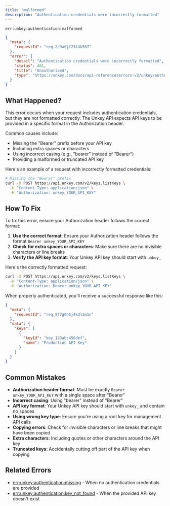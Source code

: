 ```yaml
---
title: "malformed"
description: "Authentication credentials were incorrectly formatted"
---
```


<Danger>`err:unkey:authentication:malformed`</Danger>


```json Example
{
  "meta": {
    "requestId": "req_2c9a0jf23l4k567"
  },
  "error": {
    "detail": "Authentication credentials were incorrectly formatted",
    "status": 401,
    "title": "Unauthorized",
    "type": "https://unkey.com/docs/api-reference/errors-v2/unkey/authentication/malformed"
  }
}
```

## What Happened?

This error occurs when your request includes authentication credentials, but they are not formatted correctly. The Unkey API expects API keys to be provided in a specific format in the Authorization header.

Common causes include:
- Missing the "Bearer" prefix before your API key
- Including extra spaces or characters
- Using incorrect casing (e.g., "bearer" instead of "Bearer")
- Providing a malformed or truncated API key

Here's an example of a request with incorrectly formatted credentials:

```bash
# Missing the "Bearer" prefix
curl -X POST https://api.unkey.com/v2/keys.listKeys \
  -H "Content-Type: application/json" \
  -H "Authorization: unkey_YOUR_API_KEY"
```

## How To Fix

To fix this error, ensure your Authorization header follows the correct format:

1. **Use the correct format**: Ensure your Authorization header follows the format `Bearer unkey_YOUR_API_KEY`
2. **Check for extra spaces or characters**: Make sure there are no invisible characters or line breaks
3. **Verify the API key format**: Your Unkey API key should start with `unkey_`

Here's the correctly formatted request:

```bash
curl -X POST https://api.unkey.com/v2/keys.listKeys \
  -H "Content-Type: application/json" \
  -H "Authorization: Bearer unkey_YOUR_API_KEY"
```

When properly authenticated, you'll receive a successful response like this:

```json
{
  "meta": {
    "requestId": "req_8f7g6h5j4k3l2m1n"
  },
  "data": {
    "keys": [
      {
        "keyId": "key_123abc456def",
        "name": "Production API Key"
      }
    ]
  }
}
```

## Common Mistakes

- **Authorization header format**: Must be exactly `Bearer unkey_YOUR_API_KEY` with a single space after "Bearer"
- **Incorrect casing**: Using "bearer" instead of "Bearer"
- **API key format**: Your Unkey API key should start with `unkey_` and contain no spaces
- **Using wrong key type**: Ensure you're using a root key for management API calls
- **Copying errors**: Check for invisible characters or line breaks that might have been copied
- **Extra characters**: Including quotes or other characters around the API key
- **Truncated keys**: Accidentally cutting off part of the API key when copying

## Related Errors
- [err:unkey:authentication:missing](./missing) - When no authentication credentials are provided
- [err:unkey:authentication:key_not_found](./key_not_found) - When the provided API key doesn't exist
